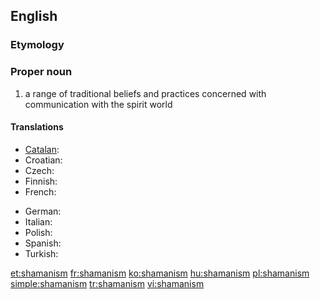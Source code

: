 {{wikipedia}}
==English==

===Etymology===
{{suffix|shaman|ism}}

===Proper noun===
{{en-noun|s|-}}

# a range of traditional beliefs and practices concerned with communication with the spirit world

====Translations====
{{trans-top|range of traditional beliefs}}
* [[Catalan]]: {{t-|ca|xamanisme|m}}
* Croatian: {{t-|hr|šamanizam|m}}
* Czech: {{t-|cs|šamanismus|m}}
* Finnish: {{t+|fi|šamanismi}}
* French: {{t+|fr|chamanisme|m}}
{{trans-mid}}
* German: {{t+|de|Schamanismus|m}}
* Italian: {{t-|it|sciamanesimo|m}}
* Polish: {{t-|pl|szamanizm|m}}
* Spanish: {{t-|es|chamanismo|m}}
* Turkish: {{t+|tr|Şamanizm}}
{{trans-bottom}}

[[et:shamanism]]
[[fr:shamanism]]
[[ko:shamanism]]
[[hu:shamanism]]
[[pl:shamanism]]
[[simple:shamanism]]
[[tr:shamanism]]
[[vi:shamanism]]